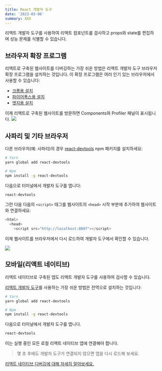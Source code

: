 ```yaml
---
title: React 개발자 도구
date: '2023-03-06'
summary: XXX
---
```

<TOCInline toc={props.toc} asDisclosure />


리액트 개발자 도구를 사용하여 리액트 컴포넌트를 검사하고 props와 state를 편집하며 성능 문제를 식별할 수 있습니다.

## 브라우저 확장 프로그램

리액트로 구축된 웹사이트를 디버깅하는 가장 쉬운 방법은 리액트 개발자 도구 브라우저 확장 프로그램을 설치하는 것입니다. 이 확장 프로그램은 여러 인기 있는 브라우저에서 사용할 수 있습니다:

* [크롬용 설치](https://chrome.google.com/webstore/detail/react-developer-tools/fmkadmapgofadopljbjfkapdkoienihi?hl=en)
* [파이어폭스용 설치](https://addons.mozilla.org/en-US/firefox/addon/react-devtools/)
* [엣지용 설치](https://microsoftedge.microsoft.com/addons/detail/react-developer-tools/gpphkfbcpidddadnkolkpfckpihlkkil)

이제 리액트로 구축된 웹사이트를 방문하면 Components와 Profiler 패널이 표시됩니다.
![](https://react.dev/images/docs/react-devtools-extension.png)

## 사파리 및 기타 브라우저

다른 브라우저(예: 사파리)의 경우 [react-devtools](https://www.npmjs.com/package/react-devtools) npm 패키지를 설치하세요:

```bash
# Yarn
yarn global add react-devtools

# Npm
npm install -g react-devtools
```

다음으로 터미널에서 개발자 도구를 엽니다:

```bash
react-devtools
```

그런 다음 다음의 `<script>` 태그를 웹사이트의 `<head>` 시작 부분에 추가하여 웹사이트와 연결하세요:

```javascript
<html>
  <head>
    <script src="http://localhost:8097"></script>
```
이제 웹사이트를 브라우저에서 다시 로드하여 개발자 도구에서 확인할 수 있습니다.

![](https://react.dev/images/docs/react-devtools-standalone.png)

## 모바일(리액트 네이티브)

리액트 네이티브로 구축된 앱도 리액트 개발자 도구를 사용하여 검사할 수 있습니다.

[리액트 개발자 도구](https://reactnative.dev)를 사용하는 가장 쉬운 방법은 전역으로 설치하는 것입니다:

```bash
# Yarn
yarn global add react-devtools

# Npm
npm install -g react-devtools
```
다음으로 터미널에서 개발자 도구를 엽니다.

```bash
react-devtools
```

이는 실행 중인 모든 로컬 리액트 네이티브 앱에 연결해야 합니다.

> 몇 초 후에도 개발자 도구가 연결되지 않으면 앱을 다시 로드해 보세요.

[리액트 네이티브 디버깅에 대해 자세히 알아보세요.](https://reactnative.dev/docs/debugging)